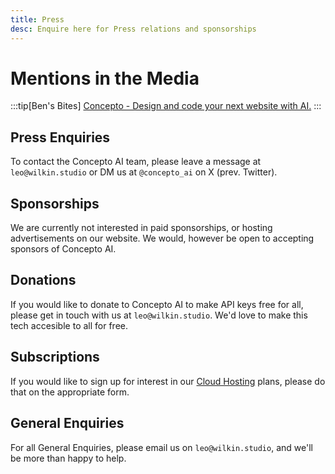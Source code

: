 ```yaml
---
title: Press
desc: Enquire here for Press relations and sponsorships
---
```



# Mentions in the Media

<YouTube id="https://www.youtube.com/watch?v=6I7Z5Dj8k98" />

:::tip[Ben's Bites]
[Concepto - Design and code your next website with AI.](https://bensbites.beehiiv.com/p/daily-digest-china-japan)
:::

## Press Enquiries

To contact the Concepto AI team, please leave a message at `leo@wilkin.studio` or DM us at `@concepto_ai` on X (prev. Twitter).

## Sponsorships

We are currently not interested in paid sponsorships, or hosting advertisements on our website. We would, however be open to accepting sponsors of Concepto AI.

## Donations

If you would like to donate to Concepto AI to make API keys free for all, please get in touch with us at `leo@wilkin.studio`. We'd love to make this tech accesible to all for free.

## Subscriptions

If you would like to sign up for interest in our [Cloud Hosting](https://concepto-docs.vercel.app/cloud-hosted/) plans, please do that on the appropriate form.

## General Enquiries

For all General Enquiries, please email us on `leo@wilkin.studio`, and we'll be more than happy to help.